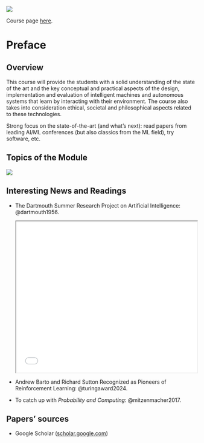 ![](images/autonomous_and_adaptive_systems.png)

Course page [here](https://www.mircomusolesi.org/courses/AAS24-25/AAS24-25-main/).



# Preface {.unnumbered}



## Overview

This course will provide the students with a solid understanding of the state of the art and the key conceptual and practical aspects of the design, implementation and evaluation of intelligent machines and autonomous systems that learn by interacting with their environment. The course also takes into consideration ethical, societal and philosophical aspects related to these technologies.

Strong focus on the state-of-the-art (and what’s next): read papers from leading AI/ML conferences (but also classics from the ML field), try software, etc.



## Topics of the Module

![](images/preface.png)



## Interesting News and Readings

- The Dartmouth Summer Research Project on Artificial Intelligence: @dartmouth1956.

    <iframe src="papers/2__2__Proposal for the Dartmouth Summer Research Project on Artificial Intelligence.pdf" width="100%" height="400px"></iframe>

- Andrew Barto and Richard Sutton Recognized as Pioneers of Reinforcement Learning: @turingaward2024.

- To catch up with *Probability and Computing*: @mitzenmacher2017.



## Papers' sources

- Google Scholar ([scholar.google.com](https://scholar.google.com))